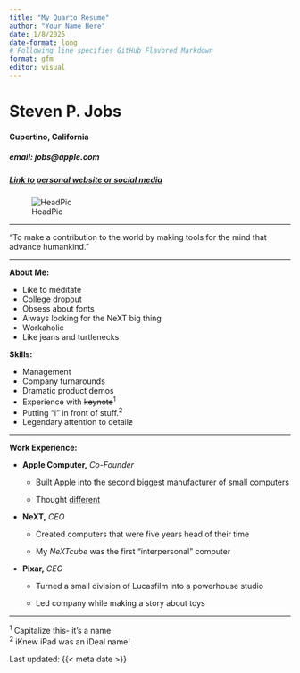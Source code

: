 ```yaml
---
title: "My Quarto Resume"
author: "Your Name Here"
date: 1/8/2025
date-format: long
# Following line specifies GitHub Flavored Markdown
format: gfm
editor: visual
---
```


# Steven P. Jobs

#### Cupertino, California

##### email: jobs\@apple.com

##### [Link to personal website or social media](https://en.wikipedia.org/wiki/Steve_Jobs)

![HeadPic](https://upload.wikimedia.org/wikipedia/commons/thumb/d/dc/Steve_Jobs_Headshot_2010-CROP_%28cropped_2%29.jpg/248px-Steve_Jobs_Headshot_2010-CROP_%28cropped_2%29.jpg)

------------------------------------------------------------------------

"To make a contribution to the world by making tools for the mind that advance humankind."

------------------------------------------------------------------------

**About Me:**

-   Like to meditate
-   College dropout
-   Obsess about fonts
-   Always looking for the NeXT big thing
-   Workaholic
-   Like jeans and turtlenecks

**Skills:**

-   Management
-   Company turnarounds
-   Dramatic product demos
-   Experience with ~~keynote~~^1^
-   Putting "i" in front of stuff.^2^
-   Legendary attention to detail~~z~~

------------------------------------------------------------------------

**Work Experience:**

-   **Apple Computer,** *Co-Founder*

    -   Built Apple into the second biggest manufacturer of small computers

    -   Thought [different](https://youtu.be/5sMBhDv4sik)

-   **NeXT,** *CEO*

    -   Created computers that were five years head of their time

    -   My *NeXTcube* was the first "interpersonal" computer

-   **Pixar,** *CEO*

    -   Turned a small division of Lucasfilm into a powerhouse studio

    -   Led company while making a story about toys

------------------------------------------------------------------------

^1^ Capitalize this- it's a name\
^2^ iKnew iPad was an iDeal name!

Last updated: {{< meta date >}}
